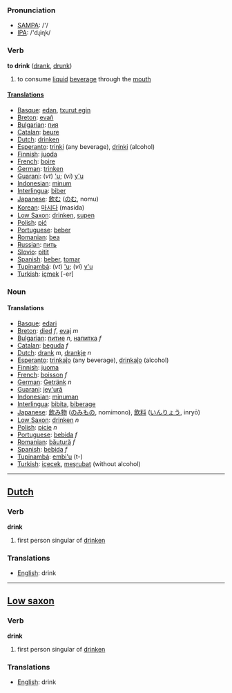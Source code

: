 === Pronunciation ===
*[[w:SAMPA|SAMPA]]: /'/
*[[w:IPA|IPA]]: /'dɻiɳk/

=== Verb ===

'''to drink''' ([[drank]], [[drunk]])

# to consume [[liquid]] [[beverage]] through the [[mouth]]

====[[Translation]]s====
*[[Basque]]: [[edan]], [[txurut egin]]
*[[Breton]]: [[evañ]]
*[[Bulgarian]]: [[пия]]
*[[Catalan]]: [[beure]]
*[[Dutch]]: [[drinken]]
*[[Esperanto]]: [[trinki]] (any beverage), [[drinki]] (alcohol)
*[[Finnish]]: [[juoda]]
*[[French]]: [[boire]]
*[[German]]: [[trinken]]
*[[Guarani]]: (''vt'') [['u]]; (''vi'') [[y'u]]
*[[Indonesian]]: [[minum]]
*[[Interlingua]]: [[biber]]
*[[Japanese]]: [[飲む]] ([[のむ]], nomu)
*[[Korean]]: [[마시다]] (masida)
*[[Low Saxon]]: [[drinken]], [[supen]]
*[[Polish]]: [[pić]]
*[[Portuguese]]: [[beber]]
*[[Romanian]]: [[bea]]
*[[Russian]]: [[пить]]
*[[Slovio]]: [[pitit]]
*[[Spanish]]: [[beber]], [[tomar]]
*[[Tupinambá]]: (''vt'') [['u]]; (''vi'') [[y'u]]
*[[Turkish]]: [[içmek]] [-er]

=== Noun ===
==== Translations ====
*[[Basque]]: [[edari]]
*[[Breton]]: [[died]] ''f'', [[evaj]] ''m''
*[[Bulgarian]]: [[питие]] ''n'', [[напитка]] ''f''
*[[Catalan]]: [[beguda]] ''f''
*[[Dutch]]: [[drank]] ''m'', [[drankje]] ''n''
*[[Esperanto]]: [[trinkaĵo]] (any beverage), [[drinkaĵo]] (alcohol)
*[[Finnish]]: [[juoma]]
*[[French]]: [[boisson]] ''f''
*[[German]]: [[Getränk]] ''n''
*[[Guarani]]: [[jey'urã]]
*[[Indonesian]]: [[minum|minuman]]
*[[Interlingua]]: [[bibita]], [[biberage]]
*[[Japanese]]: [[飲み物]] ([[のみもの]], nomimono), [[飲料]] ([[いんりょう]], inryō)
*[[Low Saxon]]: [[drinken]] ''n''
*[[Polish]]: [[picie]] ''n''
*[[Portuguese]]: [[bebida]] ''f''
*[[Romanian]]: [[băutură]] ''f''
*[[Spanish]]: [[bebida]] ''f''
*[[Tupinambá]]: [[embi'u]] (t-)
*[[Turkish]]: [[içecek]], [[meşrubat]] (without alcohol)

----

==[[Dutch]]==

=== Verb ===

'''drink'''

# first person singular of [[drinken]]

=== Translations ===
*[[English]]: drink

----
==[[Low saxon]]==

=== Verb ===

'''drink'''

# first person singular of [[drinken]]

=== Translations ===
*[[English]]: drink